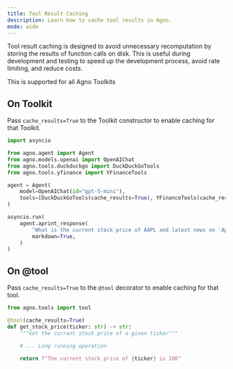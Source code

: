 ```yaml
---
title: Tool Result Caching
description: Learn how to cache tool results in Agno.
mode: wide
---
```


Tool result caching is designed to avoid unnecessary recomputation by storing the results of function calls on disk. 
This is useful during development and testing to speed up the development process, avoid rate limiting, and reduce costs.

<Check>
This is supported for all Agno Toolkits
</Check>

## On Toolkit

Pass `cache_results=True` to the Toolkit constructor to enable caching for that Toolkit.

```python cache_tool_calls.py
import asyncio

from agno.agent import Agent
from agno.models.openai import OpenAIChat
from agno.tools.duckduckgo import DuckDuckGoTools
from agno.tools.yfinance import YFinanceTools

agent = Agent(
    model=OpenAIChat(id="gpt-5-mini"),
    tools=[DuckDuckGoTools(cache_results=True), YFinanceTools(cache_results=True)],
)

asyncio.run(
    agent.aprint_response(
        "What is the current stock price of AAPL and latest news on 'Apple'?",
        markdown=True,
    )
)
```

## On @tool

Pass `cache_results=True` to the `@tool` decorator to enable caching for that tool.

```python cache_tool_calls.py
from agno.tools import tool

@tool(cache_results=True)
def get_stock_price(ticker: str) -> str:
    """Get the current stock price of a given ticker"""

    # ... Long running operation

    return f"The current stock price of {ticker} is 100"
```
